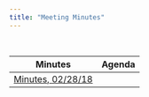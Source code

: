 ```yaml
---
title: "Meeting Minutes"
---
```

<br>
<div class="panel panel-default">
<table class="table">
<thread>
<th>Minutes</th>
<th>Agenda</th>
</thread>
<tbody>
<tr>
<td><a href="documents/minutes_022818.pdf">Minutes, 02/28/18</a></td>
<td></td>
</tr>
</table>
</div>